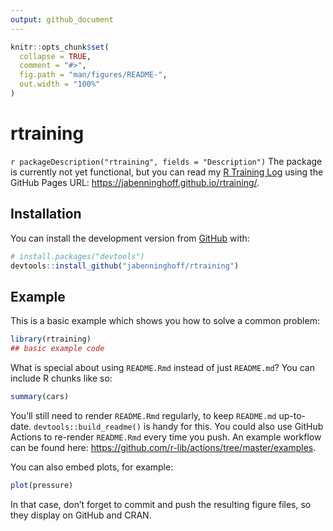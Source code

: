 ```yaml
---
output: github_document
---
```


<!-- README.md is generated from README.Rmd. Please edit that file -->

```r
knitr::opts_chunk$set(
  collapse = TRUE,
  comment = "#>",
  fig.path = "man/figures/README-",
  out.width = "100%"
)
```

# rtraining

<!-- badges: start -->
<!-- badges: end -->

`r packageDescription("rtraining", fields = "Description")` The package is currently not yet functional, but you can read my [R Training Log](notebooks/r-training-log.Rmd) using the GitHub Pages URL: <https://jabenninghoff.github.io/rtraining/>.

## Installation

<!-- don't advertise CRAN install

You can install the released version of rtraining from [CRAN](https://CRAN.R-project.org) with:

``` r
install.packages("rtraining")
```

-->

You can install the development version from [GitHub](https://github.com/) with:

``` r
# install.packages("devtools")
devtools::install_github("jabenninghoff/rtraining")
```
## Example

This is a basic example which shows you how to solve a common problem:

```r
library(rtraining)
## basic example code
```

What is special about using `README.Rmd` instead of just `README.md`? You can include R chunks like so:

```r
summary(cars)
```

You'll still need to render `README.Rmd` regularly, to keep `README.md` up-to-date. `devtools::build_readme()` is handy for this. You could also use GitHub Actions to re-render `README.Rmd` every time you push. An example workflow can be found here: <https://github.com/r-lib/actions/tree/master/examples>.

You can also embed plots, for example:

```r
plot(pressure)
```

In that case, don't forget to commit and push the resulting figure files, so they display on GitHub and CRAN.
